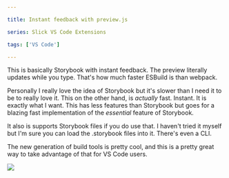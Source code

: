 ```yaml
---

title: Instant feedback with preview.js

series: Slick VS Code Extensions

tags: ['VS Code']

---
```


This is basically Storybook with instant feedback. The preview literally updates while you type. That's how much faster ESBuild is than webpack.

Personally I really love the idea of Storybook but it's slower than I need it to be to really love it. This on the other hand, is _actually_ fast. Instant. It is exactly what I want. This has less features than Storybook but goes for a blazing fast implementation of the _essential_ feature of Storybook.

It also is supports Storybook files if you do use that. I haven't tried it myself but I'm sure you can load the .storybook files into it. There's even a CLI.

The new generation of build tools is pretty cool, and this is a pretty great way to take advantage of that for VS Code users.

![](win.png)